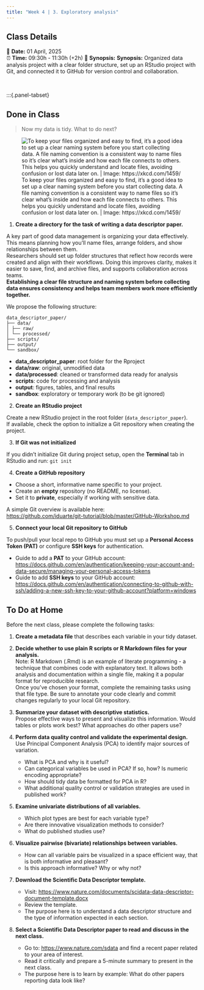 ```yaml
---
title: "Week 4 | 3. Exploratory analysis"
---
```


::: {.callout-note}
## Class Details
📅 **Date:** 01 April, 2025  
⏰ **Time:** 09:30h - 11:30h  (+2h)
📖 **Synopsis:** **Synopsis:** Organized data analysis project with a clear folder structure, set up an RStudio project with Git, and connected it to GitHub for version control and collaboration.  
:::

</br>



:::{.panel-tabset}

## Done in Class

> Now my data is tidy. What to do next?

![To keep your files organized and easy to find, it's a good idea to set up a clear naming system before you start collecting data. 
A file naming convention is a consistent way to name files so it's clear what's inside and how each file connects to others. This helps you quickly understand and locate files, avoiding confusion or lost data later on. | Image: https://xkcd.com/1459/](pics/documents_xkcd.png)

1. **Create a directory for the task of writing a data descriptor paper.** 

A key part of good data management is organizing your data effectively. This means planning how you’ll name files, arrange folders, and show relationships between them.   
Researchers should set up folder structures that reflect how records were created and align with their workflows. Doing this improves clarity, makes it easier to save, find, and archive files, and supports collaboration across teams.   
**Establishing a clear file structure and naming system before collecting data ensures consistency and helps team members work more efficiently together.**

We propose the following structure:

    data_descriptor_paper/    
    ├── data/    
    │ ├── raw/    
    │ └── processed/   
    ├── scripts/    
    ├── output/    
    └── sandbox/   

+ **data_descriptor_paper**: root folder for the Rproject    
+ **data/raw**: original, unmodified data   
+ **data/processed**: cleaned or transformed data ready for analysis   
+ **scripts**: code for processing and analysis   
+ **output**: figures, tables, and final results   
+ **sandbox**: exploratory or temporary work (to be git ignored)   


2. **Create an RStudio project**

Create a new RStudio project in the root folder (`data_descriptor_paper`).  
If available, check the option to initialize a Git repository when creating the project.

3. **If Git was not initialized**

If you didn’t initialize Git during project setup, open the **Terminal** tab in RStudio and run:
`git init` 


4. **Create a GitHub repository**

- Choose a short, informative name specific to your project.
- Create an **empty** repository (no README, no license).
- Set it to **private**, especially if working with sensitive data.

A simple Git overview is available here:  
<https://github.com/iduarte/git-tutorial/blob/master/GitHub-Workshop.md>

5. **Connect your local Git repository to GitHub**

To push/pull your local repo to GitHub you must set up a **Personal Access Token (PAT)** or configure **SSH keys** for authentication.

- Guide to add a **PAT** to your GitHub account: <https://docs.github.com/en/authentication/keeping-your-account-and-data-secure/managing-your-personal-access-tokens>
- Guide to add **SSH keys** to your GitHub account:  
<https://docs.github.com/en/authentication/connecting-to-github-with-ssh/adding-a-new-ssh-key-to-your-github-account?platform=windows>


## To Do at Home

Before the next class, please complete the following tasks:

1. **Create a metadata file** that describes each variable in your tidy dataset.

2. **Decide whether to use plain R scripts or R Markdown files for your analysis.**   
  Note: R Markdown (.Rmd) is an example of literate programming - a technique that combines code with explanatory text. It allows both analysis and documentation within a single file, making it a popular format for reproducible research.   
  Once you’ve chosen your format, complete the remaining tasks using that file type. Be sure to annotate your code clearly and commit changes regularly to your local Git repository.

3. **Summarize your dataset with descriptive statistics.**  
   Propose effective ways to present and visualize this information. Would tables or plots work best? What approaches do other papers use?

4. **Perform data quality control and validate the experimental design.**  
   Use Principal Component Analysis (PCA) to identify major sources of variation.
   - What is PCA and why is it useful?
   - Can categorical variables be used in PCA? If so, how? Is numeric encoding appropriate?
   - How should tidy data be formatted for PCA in R?
   - What additional quality control or validation strategies are used in published work?

5. **Examine univariate distributions of all variables.**  
   - Which plot types are best for each variable type?
   - Are there innovative visualization methods to consider?
   - What do published studies use?

6. **Visualize pairwise (bivariate) relationships between variables.**  
   - How can all variable pairs be visualized in a space efficient way, that is both informative and pleasant?
   - Is this approach informative? Why or why not?


7. **Download the Scientific Data Descriptor template.**  
   - Visit: <https://www.nature.com/documents/scidata-data-descriptor-document-template.docx>  
   - Review the template.
   - The purpose here is to understand a data descriptor structure and the type of information expected in each section.

8. **Select a Scientific Data Descriptor paper to read and discuss in the next class.**  
   - Go to: <https://www.nature.com/sdata> and find a recent paper related to your area of interest.  
   - Read it critically and prepare a 5-minute summary to present in the next class.
   - The purpose here is to learn by example: What do other papers reporting data look like?

  
  
